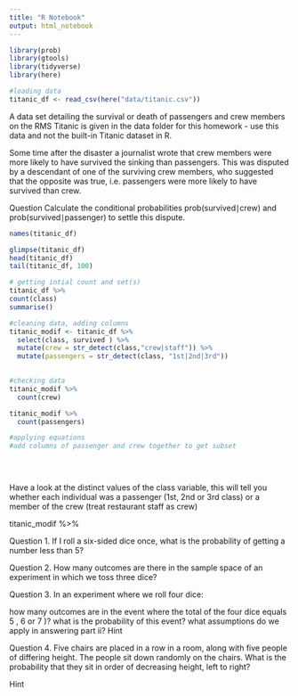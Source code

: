 ```yaml
---
title: "R Notebook"
output: html_notebook
---
```

```r
library(prob)
library(gtools)
library(tidyverse)
library(here)
```
```r
#loading data
titanic_df <- read_csv(here("data/titanic.csv"))
```
A data set detailing the survival or death of passengers and crew members on the RMS Titanic is given in the data folder for this homework - use this data and not the built-in Titanic dataset in R.

Some time after the disaster a journalist wrote that crew members were more likely to have survived the sinking than passengers. This was disputed by a descendant of one of the surviving crew members, who suggested that the opposite was true, i.e. passengers were more likely to have survived than crew.

Question
Calculate the conditional probabilities prob(survived∣crew)
 and prob(survived∣passenger)
 to settle this dispute.

```r
names(titanic_df)
```
```r
glimpse(titanic_df)
head(titanic_df)
tail(titanic_df, 100)
```
```r
# getting intial count and set(s)
titanic_df %>% 
count(class)
summarise()
```

```r
#cleaning data, adding columns
titanic_modif <- titanic_df %>% 
  select(class, survived ) %>% 
  mutate(crew = str_detect(class,"crew|staff")) %>% 
  mutate(passengers = str_detect(class, "1st|2nd|3rd"))
  
```


```r
#checking data
titanic_modif %>% 
  count(crew)

titanic_modif %>% 
  count(passengers)
```


```r
#applying equations
#add columns of passenger and crew together to get subset

  
  

```





Have a look at the distinct values of the class variable, this will tell you whether each individual was a passenger (1st, 2nd or 3rd class) or a member of the crew (treat restaurant staff as crew)

titanic_modif %>% 





Question 1.
If I roll a six-sided dice once, what is the probability of getting a number less than 5?


Question 2.
How many outcomes are there in the sample space of an experiment in which we toss three dice?



Question 3.
In an experiment where we roll four dice:

how many outcomes are in the event where the total of the four dice equals 5
, 6
 or 7
)?
what is the probability of this event?
what assumptions do we apply in answering part ii?
 Hint


Question 4.
Five chairs are placed in a row in a room, along with five people of differing height. The people sit down randomly on the chairs. What is the probability that they sit in order of decreasing height, left to right?

 Hint

